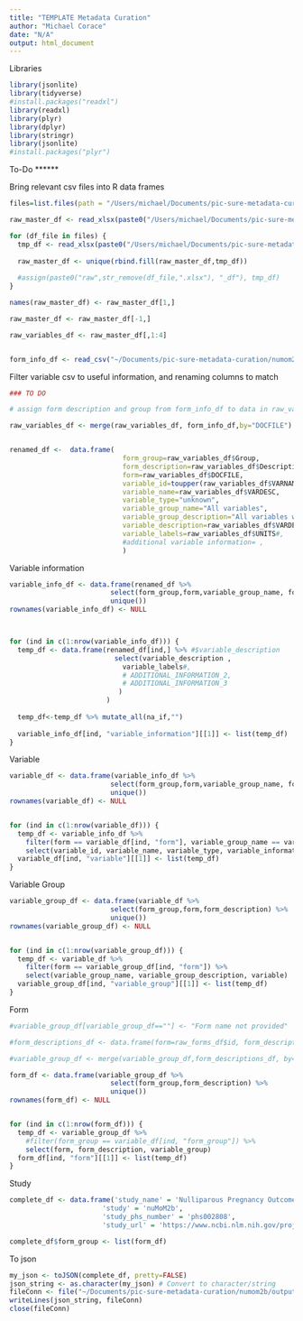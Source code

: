 ```yaml
---
title: "TEMPLATE Metadata Curation"
author: "Michael Corace"
date: "N/A"
output: html_document
---
```


Libraries
```r
library(jsonlite)
library(tidyverse)
#install.packages("readxl")
library(readxl)
library(plyr)
library(dplyr)
library(stringr)
library(jsonlite)
#install.packages("plyr")

```

To-Do
******

Bring relevant csv files into R data frames
```r

files=list.files(path = "/Users/michael/Documents/pic-sure-metadata-curation/numom2b/inputs/data_dictionaries/", pattern = "*.xlsx")

raw_master_df <- read_xlsx(paste0("/Users/michael/Documents/pic-sure-metadata-curation/numom2b/inputs/data_dictionaries/",files[1]), col_names = FALSE)

for (df_file in files) {
  tmp_df <- read_xlsx(paste0("/Users/michael/Documents/pic-sure-metadata-curation/numom2b/inputs/data_dictionaries/",df_file),col_names = FALSE)
  
  raw_master_df <- unique(rbind.fill(raw_master_df,tmp_df))
  
  #assign(paste0("raw",str_remove(df_file,".xlsx"), "_df"), tmp_df)
}

names(raw_master_df) <- raw_master_df[1,]

raw_master_df <- raw_master_df[-1,]

raw_variables_df <- raw_master_df[,1:4]


form_info_df <- read_csv("~/Documents/pic-sure-metadata-curation/numom2b/code/numom2b_form_info.csv")


```


Filter variable csv to useful information, and renaming columns to match
```r

### TO DO

# assign form description and group from form_info_df to data in raw_variables_df

raw_variables_df <- merge(raw_variables_df, form_info_df,by="DOCFILE")


renamed_df <-  data.frame(
                            form_group=raw_variables_df$Group,
                            form_description=raw_variables_df$Description,
                            form=raw_variables_df$DOCFILE,
                            variable_id=toupper(raw_variables_df$VARNAME),
                            variable_name=raw_variables_df$VARDESC,
                            variable_type="unknown",
                            variable_group_name="All variables",
                            variable_group_description="All variables within the group",
                            variable_description=raw_variables_df$VARDESC,
                            variable_labels=raw_variables_df$UNITS#,
                            #additional variable information= ,
                            )

```

Variable information
```r
variable_info_df <- data.frame(renamed_df %>%
                         select(form_group,form,variable_group_name, form_description, variable_group_description, variable_id,variable_name,variable_type,variable_labels) %>%
                         unique())
rownames(variable_info_df) <- NULL



for (ind in c(1:nrow(variable_info_df))) {
  temp_df <- data.frame(renamed_df[ind,] %>% #$variable_description
                          select(variable_description ,
                            variable_labels#,
                            # ADDITIONAL_INFORMATION_2,
                            # ADDITIONAL_INFORMATION_3
                           )
                        )
  
  temp_df<-temp_df %>% mutate_all(na_if,"")
  
  variable_info_df[ind, "variable_information"][[1]] <- list(temp_df)
}
```


Variable
```r
variable_df <- data.frame(variable_info_df %>%
                         select(form_group,form,variable_group_name, form_description, variable_group_description) %>%
                         unique())
rownames(variable_df) <- NULL


for (ind in c(1:nrow(variable_df))) {
  temp_df <- variable_info_df %>%
    filter(form == variable_df[ind, "form"], variable_group_name == variable_df[ind, "variable_group_name"]) %>%
    select(variable_id, variable_name, variable_type, variable_information)
  variable_df[ind, "variable"][[1]] <- list(temp_df)
}
```


Variable Group
```r
variable_group_df <- data.frame(variable_df %>%
                         select(form_group,form,form_description) %>%
                         unique())
rownames(variable_group_df) <- NULL


for (ind in c(1:nrow(variable_group_df))) {
  temp_df <- variable_df %>%
    filter(form == variable_group_df[ind, "form"]) %>%
    select(variable_group_name, variable_group_description, variable)
  variable_group_df[ind, "variable_group"][[1]] <- list(temp_df)
}
```


Form
```r

#variable_group_df[variable_group_df==""] <- "Form name not provided"

#form_descriptions_df <- data.frame(form=raw_forms_df$id, form_description=raw_forms_df$display_name)

#variable_group_df <- merge(variable_group_df,form_descriptions_df, by="form", all = TRUE)

form_df <- data.frame(variable_group_df %>%
                         select(form_group,form_description) %>%
                         unique())
rownames(form_df) <- NULL


for (ind in c(1:nrow(form_df))) {
  temp_df <- variable_group_df %>%
    #filter(form_group == variable_df[ind, "form_group"]) %>%
    select(form, form_description, variable_group)
  form_df[ind, "form"][[1]] <- list(temp_df)
}
```

Study
```r
complete_df <- data.frame('study_name' = 'Nulliparous Pregnancy Outcomes Study (nuMoM2b)',
                       'study' = 'nuMoM2b',
                       'study_phs_number' = 'phs002808',
                       'study_url' = 'https://www.ncbi.nlm.nih.gov/projects/gap/cgi-bin/study.cgi?study_id=phs002808.v1.p1')

complete_df$form_group <- list(form_df)
```

To json
```r
my_json <- toJSON(complete_df, pretty=FALSE)
json_string <- as.character(my_json) # Convert to character/string
fileConn <- file("~/Documents/pic-sure-metadata-curation/numom2b/outputs/numom2b_metadata.json")
writeLines(json_string, fileConn)
close(fileConn)
```

